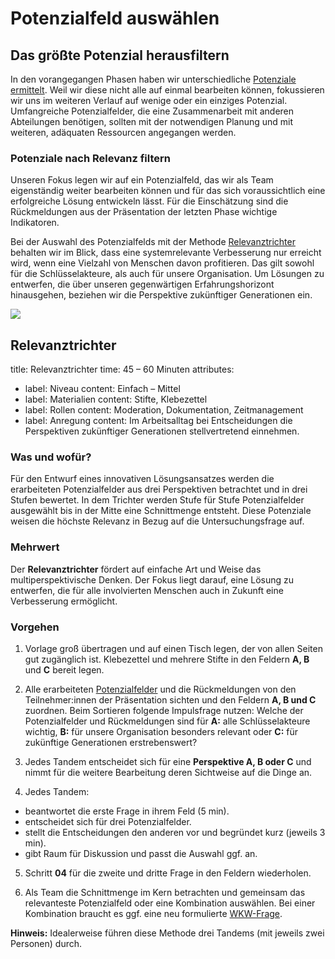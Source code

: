 

# Potenzialfeld auswählen

## Das größte Potenzial herausfiltern

In den vorangegangen Phasen haben wir unterschiedliche [Potenziale ermittelt](/buch/erkennen/potenzialfelder-identifizieren#potenzial-steckbrief). Weil wir diese nicht alle auf einmal bearbeiten können, fokussieren wir uns im weiteren Verlauf auf wenige oder ein einziges Potenzial. Umfangreiche Potenzialfelder, die eine Zusammenarbeit mit anderen Abteilungen benötigen, sollten mit der notwendigen Planung und mit weiteren, adäquaten Ressourcen angegangen werden.

### Potenziale nach Relevanz filtern

Unseren Fokus legen wir auf ein Potenzialfeld, das wir als Team eigenständig weiter bearbeiten können und für das sich voraussichtlich eine erfolgreiche Lösung entwickeln lässt. Für die Einschätzung sind die Rückmeldungen aus der Präsentation der letzten Phase wichtige Indikatoren.

Bei der Auswahl des Potenzialfelds mit der Methode [Relevanztrichter](#relevanztrichter) behalten wir im Blick, dass eine systemrelevante Verbesserung nur erreicht wird, wenn eine Vielzahl von Menschen davon profitieren. Das gilt sowohl für die Schlüsselakteure, als auch für unsere Organisation. Um Lösungen zu entwerfen, die über unseren gegenwärtigen Erfahrungshorizont hinausgehen, beziehen wir die Perspektive zukünftiger Generationen ein.

<img src=/img/04_potenzialfeld.svg/>

## Relevanztrichter


title: Relevanztrichter
time: 45 – 60 Minuten
attributes:
  - label: Niveau
    content: Einfach – Mittel
  - label: Materialien
    content: Stifte, Klebezettel
  - label: Rollen
    content: Moderation, Dokumentation, Zeitmanagement
  - label: Anregung
    content: Im Arbeitsalltag bei Entscheidungen die Perspektiven zukünftiger Generationen stellvertretend einnehmen.


### Was und wofür?

Für den Entwurf eines innovativen Lösungsansatzes werden die erarbeiteten Potenzialfelder aus drei Perspektiven betrachtet und in drei Stufen bewertet. In dem Trichter werden Stufe für Stufe Potenzialfelder ausgewählt bis in der Mitte eine Schnittmenge entsteht. Diese Potenziale weisen die höchste Relevanz in Bezug auf die Untersuchungsfrage auf.

### Mehrwert

Der **Relevanztrichter** fördert auf einfache Art und Weise das multiperspektivische Denken. Der Fokus liegt darauf, eine Lösung zu entwerfen, die für alle involvierten Menschen auch in Zukunft eine Verbesserung ermöglicht.

### Vorgehen

1. Vorlage groß übertragen und auf einen Tisch legen, der von allen Seiten gut zugänglich ist. Klebezettel und mehrere Stifte in den Feldern **A, B** und **C** bereit legen.

2. Alle erarbeiteten [Potenzialfelder](/buch/erkennen/potenzialfelder-identifizieren#potenzial-steckbrief) und die Rückmeldungen von den Teilnehmer:innen der Präsentation sichten und den Feldern **A, B und C** zuordnen. Beim Sortieren folgende Impulsfrage nutzen: Welche der Potenzialfelder und Rückmeldungen sind für **A:** alle Schlüsselakteure wichtig, **B:** für unsere Organisation besonders relevant oder **C:** für zukünftige Generationen erstrebenswert?

3. Jedes Tandem entscheidet sich für eine **Perspektive A, B oder C** und nimmt für die weitere Bearbeitung deren Sichtweise auf die Dinge an.

4. Jedes Tandem:

- beantwortet die erste Frage in ihrem Feld (5 min).
- entscheidet sich für drei Potenzialfelder.
- stellt die Entscheidungen den anderen vor und begründet kurz (jeweils 3 min).
- gibt Raum für Diskussion und passt die Auswahl ggf. an.

5. Schritt **04** für die zweite und dritte Frage in den Feldern wiederholen.

6. Als Team die Schnittmenge im Kern betrachten und gemeinsam das relevanteste Potenzialfeld oder eine Kombination auswählen. Bei einer Kombination braucht es ggf. eine neu formulierte [WKW-Frage](/buch/erkennen/potenziale-eingrenzen#wie-können-wir-fragen).

<b>Hinweis:</b> Idealerweise führen diese Methode drei Tandems (mit jeweils zwei Personen) durch.

